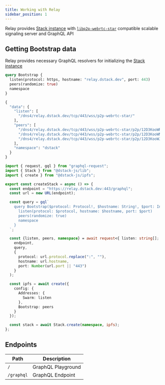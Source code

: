 ```yaml
---
title: Working with Relay
sidebar_position: 1
---
```



Relay provides [Stack instance](./stack.md) with [`libp2p-webrtc-star`](https://github.com/libp2p/js-libp2p-webrtc-star) compatible scalable signaling server and GraphQL API

## Getting Bootstrap data

Relay provides necessary GraphQL resolvers for initializing the [Stack instance](./stack.md)

<Tabs>
  <TabItem value="request" label="Query">

```graphql
query Bootstrap {
  listen(protocol: https, hostname: "relay.dstack.dev", port: 443)
  peers(randomize: true)
  namespace
}
```

  </TabItem>
  <TabItem value="response" label="Response">

```graphql
{
  "data": {
    "listen": [
      "/dns4/relay.dstack.dev/tcp/443/wss/p2p-webrtc-star/"
    ],
    "peers": [
      "/dns4/relay.dstack.dev/tcp/443/wss/p2p-webrtc-star/p2p/12D3KooWRNzGrUc9nHEquTwJJvKr7gVZRW2xaFwzWoHbHKUZf6WQ",
      "/dns4/relay.dstack.dev/tcp/443/wss/p2p-webrtc-star/p2p/12D3KooWNqcWa4vXqNBUxyz9LKiKQMY62hZUUvmYpDSYBXSwkeiT",
      "/dns4/relay.dstack.dev/tcp/443/wss/p2p-webrtc-star/p2p/12D3KooWJN1Uvd3QzcNEmcTdybsYqdGgSsSnFH39RerEGodQr8E9"
    ],
    "namespace": "dstack"
  }
}
```

  </TabItem>
  <TabItem value="code" label="Code Example" default>

```typescript
import { request, gql } from "graphql-request";
import { Stack } from "@dstack-js/lib";
import { create } from "@dstack-js/ipfs";

export const createStack = async () => {
  const endpoint = "https://relay.dstack.dev:443/graphql";
  const url = new URL(endpoint);

  const query = gql`
    query Bootstrap($protocol: Protocol!, $hostname: String!, $port: Int!) {
      listen(protocol: $protocol, hostname: $hostname, port: $port)
      peers(randomize: true)
      namespace
    }
  `;

  const {listen, peers, namespace} = await request<{ listen: string[]; peers: string[]; namespace: string }>(
    endpoint,
    query,
    {
      protocol: url.protocol.replace(":", ""),
      hostname: url.hostname,
      port: Number(url.port || "443")
    }
  );

  const ipfs = await create({
    config: {
      Addresses: {
        Swarm: listen
      },
      Bootstrap: peers
    }
  });

  const stack = await Stack.create(namespace, ipfs);
};
```

  </TabItem>
</Tabs>




## Endpoints

| Path       | Description        |
|------------|--------------------|
| `/`        | GraphQL Playground |
| `/graphql` | GraphQL Endpoint   |
